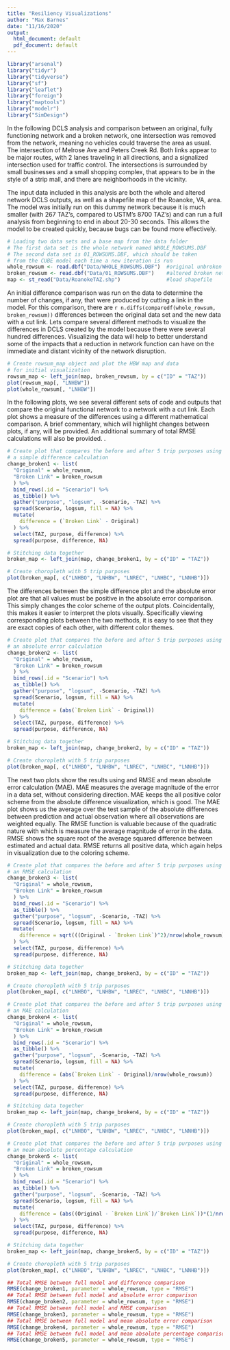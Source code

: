 ```yaml
---
title: "Resiliency Visualizations"
author: "Max Barnes"
date: "11/16/2020"
output:
  html_document: default
  pdf_document: default
---
```


```r
library("arsenal")
library("tidyr")
library("tidyverse")
library("sf")
library("leaflet")
library("foreign")
library("maptools")
library("modelr")
library("SimDesign")
```

In the following DCLS analysis and comparison between an original, fully functioning network and a broken network, one intersection was removed from the network, meaning no vehicles could traverse the area as usual. The intersection of Melrose Ave and Peters Creek Rd. Both links appear to be major routes, with 2 lanes traveling in all directions, and a signalized intersection used for traffic control. The intersections is surrounded by small businesses and a small shopping complex, that appears to be in the style of a strip mall, and there are neighborhoods in the vicinity. 

The input data included in this analysis are both the whole and altered network DCLS outputs, as well as a shapefile map of the Roanoke, VA, area. The model was initially run on this dummy network because it is much smaller (with 267 TAZ's, compared to USTM's 8700 TAZ's) and can run a full analysis from beginning to end in about 20-30 seconds. This allows the model to be created quickly, because bugs can be found more effectively. 

```r
# Loading two data sets and a base map from the data folder
# The first data set is the whole network named WHOLE_ROWSUMS.DBF
# The second data set is 01_ROWSUMS.DBF, which should be taken
# from the CUBE model each time a new iteration is run
whole_rowsum <- read.dbf("Data/WHOLE_ROWSUMS.DBF")  #original unbroken network
broken_rowsum <- read.dbf("Data/01_ROWSUMS.DBF")    #altered broken network
map <- st_read("Data/RoanokeTAZ.shp")               #load shapefile
```

An initial difference comparison was run on the data to determine the number of changes, if any, that were produced by cutting a link in the model. For this comparison, there are `r n.diffs(comparedf(whole_rowsum, broken_rowsum))` differences between the original data set and the new data with a cut link. Lets compare several different methods to visualize the differences in DCLS created by the model because there were several hundred differences. Visualizing the data will help to better understand some of the impacts that a reduction in network function can have on the immediate and distant vicinity of the network disruption.  

```r
# Create rowsum_map object and plot the HBW map and data
# for initial visualization
rowsum_map <- left_join(map, broken_rowsum, by = c("ID" = "TAZ"))
plot(rowsum_map[, "LNHBW"])
plot(whole_rowsum[, "LNHBW"])
```

In the following plots, we see several different sets of code and outputs that compare the original functional network to a network with a cut link. Each plot shows a measure of the differences using a different mathematical comparison. A brief commentary, which will highlight changes between plots, if any, will be provided. An additional summary of total RMSE calculations will also be provided.
.
```r
# Create plot that compares the before and after 5 trip purposes using
# a simple difference calculation
change_broken1 <- list(
  "Original" = whole_rowsum,
  "Broken Link" = broken_rowsum
  ) %>%
  bind_rows(.id = "Scenario") %>%
  as_tibble() %>%
  gather("purpose", "logsum", -Scenario, -TAZ) %>%
  spread(Scenario, logsum, fill = NA) %>%
  mutate(
    difference = (`Broken Link` - Original)
  ) %>%
  select(TAZ, purpose, difference) %>%
  spread(purpose, difference, NA)

# Stitching data together
broken_map <- left_join(map, change_broken1, by = c("ID" = "TAZ"))

# Create choropleth with 5 trip purposes
plot(broken_map[, c("LNHBO", "LNHBW", "LNREC", "LNHBC", "LNNHB")])
```

The differences between the simple difference plot and the absolute error plot are that all values must be positive in the absolute error comparison. This simply changes the color scheme of the output plots. Coincidentally, this makes it easier to interpret the plots visually. Specifically viewing corresponding plots between the two methods, it is easy to see that they are exact copies of each other, with different color themes. 

```r
# Create plot that compares the before and after 5 trip purposes using
# an absolute error calculation
change_broken2 <- list(
  "Original" = whole_rowsum,
  "Broken Link" = broken_rowsum
  ) %>%
  bind_rows(.id = "Scenario") %>%
  as_tibble() %>%
  gather("purpose", "logsum", -Scenario, -TAZ) %>%
  spread(Scenario, logsum, fill = NA) %>%
  mutate(
    difference = (abs(`Broken Link` - Original))
  ) %>%
  select(TAZ, purpose, difference) %>%
  spread(purpose, difference, NA)

# Stitching data together
broken_map <- left_join(map, change_broken2, by = c("ID" = "TAZ"))

# Create choropleth with 5 trip purposes
plot(broken_map[, c("LNHBO", "LNHBW", "LNREC", "LNHBC", "LNNHB")])
```

The next two plots show the results using and RMSE and mean absolute error calculation (MAE). MAE measures the average magnitude of the error in a data set, without considering direction. MAE keeps the all positive color scheme from the absolute difference visualization, which is good. The MAE plot shows us the average over the test sample of the absolute differences between prediction and actual observation where all observations are weighted equally. The RMSE function is valuable because of the quadratic nature with which is measure the average magnitude of error in the data. RMSE shows the square root of the average squared difference between estimated and actual data. RMSE returns all positive data, which again helps in visualization due to the coloring scheme. 

```r
# Create plot that compares the before and after 5 trip purposes using
# an RMSE calculation
change_broken3 <- list(
  "Original" = whole_rowsum,
  "Broken Link" = broken_rowsum
  ) %>%
  bind_rows(.id = "Scenario") %>%
  as_tibble() %>%
  gather("purpose", "logsum", -Scenario, -TAZ) %>%
  spread(Scenario, logsum, fill = NA) %>%
  mutate(
    difference = sqrt(((Original - `Broken Link`)^2)/nrow(whole_rowsum))
  ) %>%
  select(TAZ, purpose, difference) %>%
  spread(purpose, difference, NA)

# Stitching data together
broken_map <- left_join(map, change_broken3, by = c("ID" = "TAZ"))

# Create choropleth with 5 trip purposes
plot(broken_map[, c("LNHBO", "LNHBW", "LNREC", "LNHBC", "LNNHB")])
```

```r
# Create plot that compares the before and after 5 trip purposes using
# an MAE calculation
change_broken4 <- list(
  "Original" = whole_rowsum,
  "Broken Link" = broken_rowsum
  ) %>%
  bind_rows(.id = "Scenario") %>%
  as_tibble() %>%
  gather("purpose", "logsum", -Scenario, -TAZ) %>%
  spread(Scenario, logsum, fill = NA) %>%
  mutate(
    difference = (abs(`Broken Link` - Original)/nrow(whole_rowsum))
  ) %>%
  select(TAZ, purpose, difference) %>%
  spread(purpose, difference, NA)

# Stitching data together
broken_map <- left_join(map, change_broken4, by = c("ID" = "TAZ"))

# Create choropleth with 5 trip purposes
plot(broken_map[, c("LNHBO", "LNHBW", "LNREC", "LNHBC", "LNNHB")])
```


```r
# Create plot that compares the before and after 5 trip purposes using
# an mean absolute percentage calculation
change_broken5 <- list(
  "Original" = whole_rowsum,
  "Broken Link" = broken_rowsum
  ) %>%
  bind_rows(.id = "Scenario") %>%
  as_tibble() %>%
  gather("purpose", "logsum", -Scenario, -TAZ) %>%
  spread(Scenario, logsum, fill = NA) %>%
  mutate(
    difference = (abs((Original - `Broken Link`)/`Broken Link`))*(1/nrow(whole_rowsum))
  ) %>%
  select(TAZ, purpose, difference) %>%
  spread(purpose, difference, NA)

# Stitching data together
broken_map <- left_join(map, change_broken5, by = c("ID" = "TAZ"))

# Create choropleth with 5 trip purposes
plot(broken_map[, c("LNHBO", "LNHBW", "LNREC", "LNHBC", "LNNHB")])
```


```r
## Total RMSE between full model and difference comparison
RMSE(change_broken1, parameter = whole_rowsum, type = "RMSE")
## Total RMSE between full model and absolute error comparison
RMSE(change_broken2, parameter = whole_rowsum, type = "RMSE")
## Total RMSE between full model and RMSE comparison
RMSE(change_broken3, parameter = whole_rowsum, type = "RMSE")
## Total RMSE between full model and mean absolute error comparison
RMSE(change_broken4, parameter = whole_rowsum, type = "RMSE")
## Total RMSE between full model and mean absolute percentage comparison
RMSE(change_broken5, parameter = whole_rowsum, type = "RMSE")
```


